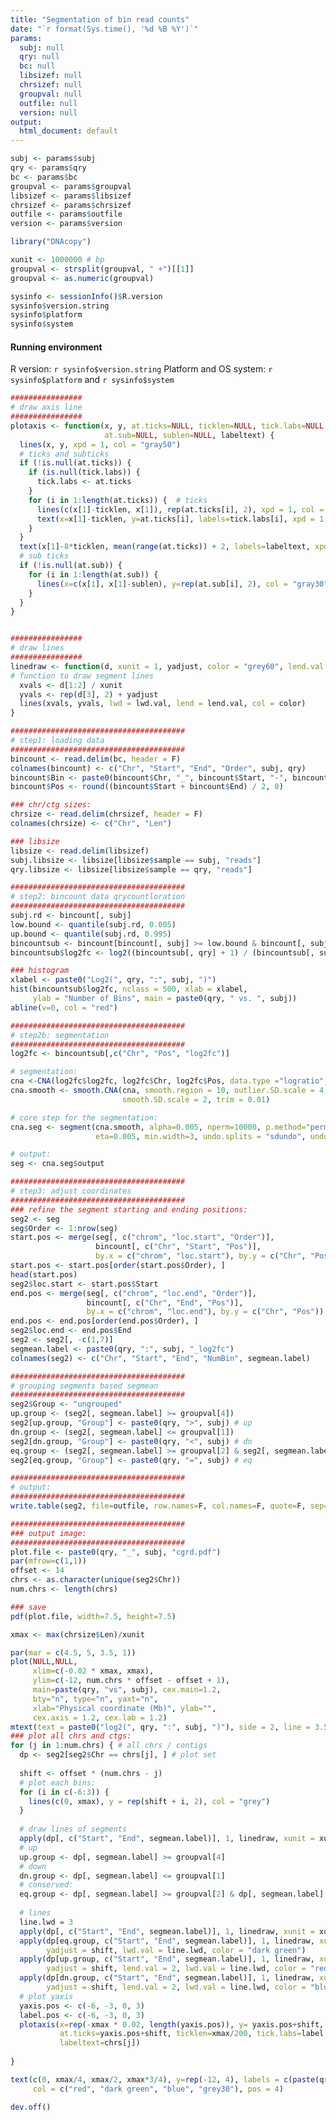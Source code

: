 ```yaml
---
title: "Segmentation of bin read counts"
date: "`r format(Sys.time(), '%d %B %Y')`"
params:
  subj: null
  qry: null
  bc: null
  libsizef: null
  chrsizef: null
  groupval: null
  outfile: null
  version: null
output:
  html_document: default
---
```


```r
subj <- params$subj
qry <- params$qry
bc <- params$bc
groupval <- params$groupval
libsizef <- params$libsizef
chrsizef <- params$chrsizef
outfile <- params$outfile
version <- params$version
```


```r
library("DNAcopy")

xunit <- 1000000 # bp
groupval <- strsplit(groupval, " +")[[1]]
groupval <- as.numeric(groupval)

sysinfo <- sessionInfo()$R.version
sysinfo$version.string
sysinfo$platform
sysinfo$system

```
#### Running environment
R version: `r sysinfo$version.string`
Platform and OS system: `r sysinfo$platform` and `r sysinfo$system`


```r
################
# draw axis line
################
plotaxis <- function(x, y, at.ticks=NULL, ticklen=NULL, tick.labs=NULL,
                     at.sub=NULL, sublen=NULL, labeltext) {
  lines(x, y, xpd = 1, col = "gray50")
  # ticks and subticks
  if (!is.null(at.ticks)) {
    if (is.null(tick.labs)) {
      tick.labs <- at.ticks
    }
    for (i in 1:length(at.ticks)) {  # ticks
      lines(c(x[1]-ticklen, x[1]), rep(at.ticks[i], 2), xpd = 1, col = "gray30")
      text(x=x[1]-ticklen, y=at.ticks[i], labels=tick.labs[i], xpd = 1, pos = 2, cex=0.9)
    }
  }
  text(x[1]-8*ticklen, mean(range(at.ticks)) + 2, labels=labeltext, xpd=1, pos=2)
  # sub ticks
  if (!is.null(at.sub)) {
    for (i in 1:length(at.sub)) {
      lines(x=c(x[1], x[1]-sublen), y=rep(at.sub[i], 2), col = "gray30")
    }
  }
}


################
# draw lines
################
linedraw <- function(d, xunit = 1, yadjust, color = "grey60", lend.val = 1, lwd.val = 2) {
# function to draw segment lines
  xvals <- d[1:2] / xunit
  yvals <- rep(d[3], 2) + yadjust
  lines(xvals, yvals, lwd = lwd.val, lend = lend.val, col = color)
}
```

```r
#######################################
# step1: loading data
#######################################
bincount <- read.delim(bc, header = F)
colnames(bincount) <- c("Chr", "Start", "End", "Order", subj, qry)
bincount$Bin <- paste0(bincount$Chr, "_", bincount$Start, "-", bincount$End)
bincount$Pos <- round((bincount$Start + bincount$End) / 2, 0)

### chr/ctg sizes:
chrsize <- read.delim(chrsizef, header = F)
colnames(chrsize) <- c("Chr", "Len")

### libsize
libsize <- read.delim(libsizef)
subj.libsize <- libsize[libsize$sample == subj, "reads"]
qry.libsize <- libsize[libsize$sample == qry, "reads"]

#######################################
# step2: bincount data qrycountloration
#######################################
subj.rd <- bincount[, subj]
low.bound <- quantile(subj.rd, 0.005)
up.bound <- quantile(subj.rd, 0.995)
bincountsub <- bincount[bincount[, subj] >= low.bound & bincount[, subj] <= up.bound, c("Bin", "Chr", "Pos", subj, qry)]
bincountsub$log2fc <- log2((bincountsub[, qry] + 1) / (bincountsub[, subj] + 1) / qry.libsize * subj.libsize)

### histogram
xlabel <- paste0("Log2(", qry, ":", subj, ")")
hist(bincountsub$log2fc, nclass = 500, xlab = xlabel,
     ylab = "Number of Bins", main = paste0(qry, " vs. ", subj))
abline(v=0, col = "red")

#######################################
# step2b: segmentation
#######################################
log2fc <- bincountsub[,c("Chr", "Pos", "log2fc")]

# segmentation:
cna <-CNA(log2fc$log2fc, log2fc$Chr, log2fc$Pos, data.type ="logratio", sampleid = "qrycount")
cna.smooth <- smooth.CNA(cna, smooth.region = 10, outlier.SD.scale = 4,
                         smooth.SD.scale = 2, trim = 0.01)

# core step for the segmentation:
cna.seg <- segment(cna.smooth, alpha=0.005, nperm=10000, p.method="perm",
                   eta=0.005, min.width=3, undo.splits = "sdundo", undo.SD = 3)

# output:
seg <- cna.seg$output

#######################################
# step3: adjust coordinates
#######################################
### refine the segment starting and ending positions:
seg2 <- seg
seg$Order <- 1:nrow(seg)
start.pos <- merge(seg[, c("chrom", "loc.start", "Order")],
                   bincount[, c("Chr", "Start", "Pos")],
                   by.x = c("chrom", "loc.start"), by.y = c("Chr", "Pos"))
start.pos <- start.pos[order(start.pos$Order), ]
head(start.pos)
seg2$loc.start <- start.pos$Start
end.pos <- merge(seg[, c("chrom", "loc.end", "Order")], 
                 bincount[, c("Chr", "End", "Pos")],
                 by.x = c("chrom", "loc.end"), by.y = c("Chr", "Pos"))
end.pos <- end.pos[order(end.pos$Order), ]
seg2$loc.end <- end.pos$End
seg2 <- seg2[, -c(1,7)]
segmean.label <- paste0(qry, ":", subj, "_log2fc")
colnames(seg2) <- c("Chr", "Start", "End", "NumBin", segmean.label)

#######################################
# grouping segments based segmean
#######################################
seg2$Group <- "ungrouped"
up.group <- (seg2[, segmean.label] >= groupval[4])
seg2[up.group, "Group"] <- paste0(qry, ">", subj) # up
dn.group <- (seg2[, segmean.label] <= groupval[1])
seg2[dn.group, "Group"] <- paste0(qry, "<", subj) # dn
eq.group <- (seg2[, segmean.label] >= groupval[2] & seg2[, segmean.label] <= groupval[3])
seg2[eq.group, "Group"] <- paste0(qry, "=", subj) # eq

#######################################
# output:
#######################################
write.table(seg2, file=outfile, row.names=F, col.names=F, quote=F, sep="\t")
```


```r
#######################################
### output image:
#######################################
plot.file <- paste0(qry, "_", subj, "cgrd.pdf")
par(mfrow=c(1,1))
offset <- 14
chrs <- as.character(unique(seg2$Chr))
num.chrs <- length(chrs)

### save
pdf(plot.file, width=7.5, height=7.5)

xmax <- max(chrsize$Len)/xunit

par(mar = c(4.5, 5, 3.5, 1))
plot(NULL,NULL,
     xlim=c(-0.02 * xmax, xmax),
     ylim=c(-12, num.chrs * offset - offset + 1),
     main=paste(qry, "vs", subj), cex.main=1.2,
     bty="n", type="n", yaxt="n",
     xlab="Physical coordinate (Mb)", ylab="",
     cex.axis = 1.2, cex.lab = 1.2)
mtext(text = paste0("log2(", qry, ":", subj, ")"), side = 2, line = 3.5, cex = 1.2, at = mean(c(0, num.chrs * offset - offset + 1)))
### plot all chrs and ctgs:
for (j in 1:num.chrs) { # all chrs / contigs
  dp <- seg2[seg2$Chr == chrs[j], ] # plot set
  
  shift <- offset * (num.chrs - j)
  # plot each bins:
  for (i in c(-6:3)) {
    lines(c(0, xmax), y = rep(shift + i, 2), col = "grey")
  }
  
  # draw lines of segments
  apply(dp[, c("Start", "End", segmean.label)], 1, linedraw, xunit = xunit, yadjust = shift, color = "grey30")
  # up
  up.group <- dp[, segmean.label] >= groupval[4]
  # down
  dn.group <- dp[, segmean.label] <= groupval[1]
  # conserved:
  eq.group <- dp[, segmean.label] >= groupval[2] & dp[, segmean.label] <= groupval[3]
  
  # lines
  line.lwd = 3
  apply(dp[, c("Start", "End", segmean.label)], 1, linedraw, xunit = xunit, yadjust = shift, lwd.val = 2.5, color = "grey30")
  apply(dp[eq.group, c("Start", "End", segmean.label)], 1, linedraw, xunit = xunit,
        yadjust = shift, lwd.val = line.lwd, color = "dark green")
  apply(dp[up.group, c("Start", "End", segmean.label)], 1, linedraw, xunit = xunit,
        yadjust = shift, lend.val = 2, lwd.val = line.lwd, color = "red")
  apply(dp[dn.group, c("Start", "End", segmean.label)], 1, linedraw, xunit = xunit,
        yadjust = shift, lend.val = 2, lwd.val = line.lwd, color = "blue")
  # plot yaxis
  yaxis.pos <- c(-6, -3, 0, 3)
  label.pos <- c(-6, -3, 0, 3)
  plotaxis(x=rep(-xmax * 0.02, length(yaxis.pos)), y= yaxis.pos+shift,
           at.ticks=yaxis.pos+shift, ticklen=xmax/200, tick.labs=label.pos,
           labeltext=chrs[j])
  
}

text(c(0, xmax/4, xmax/2, xmax*3/4), y=rep(-12, 4), labels = c(paste(qry, c(">", "=", "<"), subj), "ungrouped"),
     col = c("red", "dark green", "blue", "grey30"), pos = 4)

dev.off()
```
